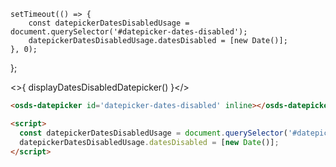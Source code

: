     setTimeout(() => {
        const datepickerDatesDisabledUsage = document.querySelector('#datepicker-dates-disabled');
        datepickerDatesDisabledUsage.datesDisabled = [new Date()];
    }, 0);
};


<Canvas withSource="none">
  <div style={{ height: '300px' }}>
    <osds-datepicker id='datepicker-dates-disabled' inline></osds-datepicker>
  </div>
</Canvas>

<>{ displayDatesDisabledDatepicker() }</>

```html
<osds-datepicker id='datepicker-dates-disabled' inline></osds-datepicker>

<script>
  const datepickerDatesDisabledUsage = document.querySelector('#datepicker-dates-disabled');
  datepickerDatesDisabledUsage.datesDisabled = [new Date()];
</script>
```
